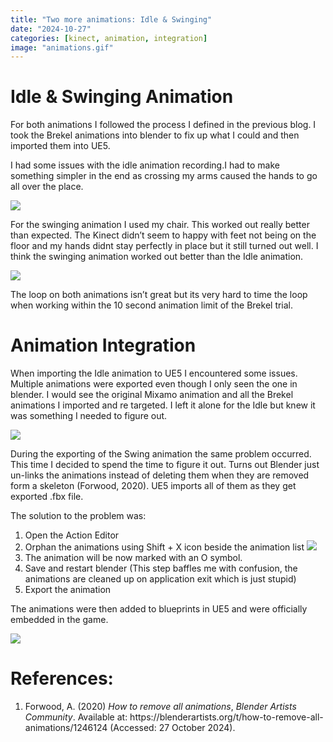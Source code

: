 ```yaml
---
title: "Two more animations: Idle & Swinging"
date: "2024-10-27"
categories: [kinect, animation, integration]
image: "animations.gif"
---
```


# Idle & Swinging Animation

For both animations I followed the process I defined in the previous blog. I took the Brekel animations into blender to fix up what I could and then imported them into UE5.

I had some issues with the idle animation recording.I had to make something simpler in the end as crossing my arms caused the hands to go all over the place.

![](idle.gif)

For the swinging animation I used my chair. This worked out really better than expected. The Kinect didn't seem to happy with feet not being on the floor and my hands didnt stay perfectly in place but it still turned out well. I think the swinging animation worked out better than the Idle animation.

![](swing.gif)

The loop on both animations isn't great but its very hard to time the loop when working within the 10 second animation limit of the Brekel trial.

# Animation Integration

When importing the Idle animation to UE5 I encountered some issues. Multiple animations were exported even though I only seen the one in blender. I would see the original Mixamo animation and all the Brekel animations I imported and re targeted. I left it alone for the Idle but knew it was something I needed to figure out.

![](import%20issue.jpg)

During the exporting of the Swing animation the same problem occurred. This time I decided to spend the time to figure it out. Turns out Blender just un-links the animations instead of deleting them when they are removed form a skeleton (Forwood, 2020). UE5 imports all of them as they get exported .fbx file.

The solution to the problem was:

1.  Open the Action Editor
2.  Orphan the animations using Shift + X icon beside the animation list ![](delete.jpg)
3.  The animation will be now marked with an O symbol.
4.  Save and restart blender (This step baffles me with confusion, the animations are cleaned up on application exit which is just stupid)
5.  Export the animation

The animations were then added to blueprints in UE5 and were officially embedded in the game.

![](animations.gif)

# References:

1.  Forwood, A. (2020) *How to remove all animations*, *Blender Artists Community*. Available at: https://blenderartists.org/t/how-to-remove-all-animations/1246124 (Accessed: 27 October 2024).
